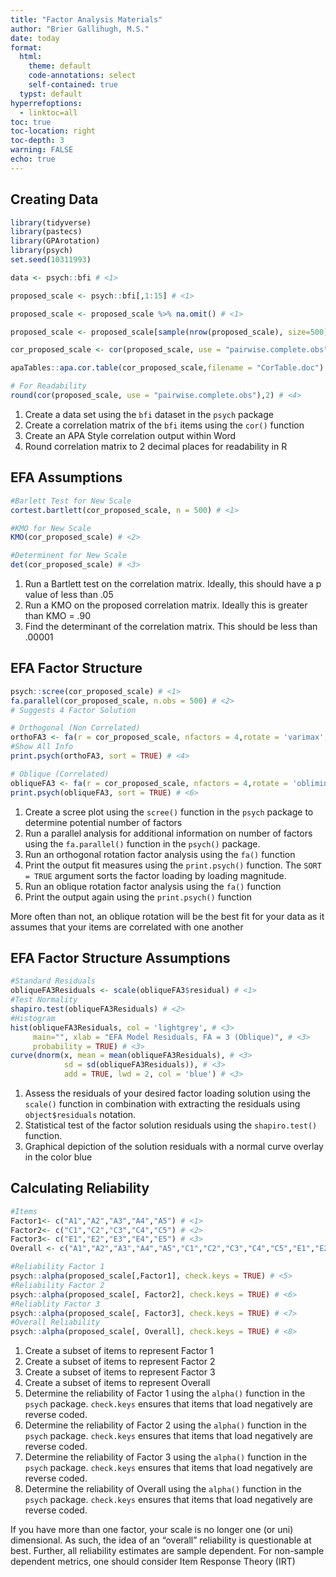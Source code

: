 ```yaml
---
title: "Factor Analysis Materials"
author: "Brier Gallihugh, M.S."
date: today
format:
  html:
    theme: default
    code-annotations: select
    self-contained: true
  typst: default
hyperrefoptions:
  - linktoc=all
toc: true
toc-location: right
toc-depth: 3
warning: FALSE
echo: true
---
```


## Creating Data

```r
library(tidyverse)
library(pastecs)
library(GPArotation)
library(psych)
set.seed(10311993)

data <- psych::bfi # <1>

proposed_scale <- psych::bfi[,1:15] # <1>

proposed_scale <- proposed_scale %>% na.omit() # <1>

proposed_scale <- proposed_scale[sample(nrow(proposed_scale), size=500),] # <1>

cor_proposed_scale <- cor(proposed_scale, use = "pairwise.complete.obs") # <2>

apaTables::apa.cor.table(cor_proposed_scale,filename = "CorTable.doc") # <3>

# For Readability
round(cor(proposed_scale, use = "pairwise.complete.obs"),2) # <4>
```
1. Create a data set using the `bfi` dataset in the `psych` package
2. Create a correlation matrix of the `bfi` items using the `cor()` function
3. Create an APA Style correlation output within Word
4. Round correlation matrix to 2 decimal places for readability in R

## EFA Assumptions

```r
#Barlett Test for New Scale
cortest.bartlett(cor_proposed_scale, n = 500) # <1>

#KMO for New Scale
KMO(cor_proposed_scale) # <2>

#Determinent for New Scale
det(cor_proposed_scale) # <3>
```
1. Run a Bartlett test on the correlation matrix. Ideally, this should have a p value of less than .05
2. Run a KMO on the proposed correlation matrix. Ideally this is greater than KMO = .90
3. Find the determinant of the correlation matrix. This should be less than .00001

## EFA Factor Structure

```r
psych::scree(cor_proposed_scale) # <1>
fa.parallel(cor_proposed_scale, n.obs = 500) # <2>
# Suggests 4 Factor Solution

# Orthogonal (Non Correlated)
orthoFA3 <- fa(r = cor_proposed_scale, nfactors = 4,rotate = 'varimax', use = "pairwise.complete.obs") # <3>
#Show All Info
print.psych(orthoFA3, sort = TRUE) # <4>

# Oblique (Correlated)
obliqueFA3 <- fa(r = cor_proposed_scale, nfactors = 4,rotate = 'oblimin', use = "pairwise.complete.obs") # <5>
print.psych(obliqueFA3, sort = TRUE) # <6>
```
1. Create a scree plot using the `scree()` function in the `psych` package to determine potential number of factors
2. Run a parallel analysis for additional information on number of factors using the `fa.parallel()` function in the `psych()` package.
3. Run an orthogonal rotation factor analysis using the `fa()` function
4. Print the output fit measures using the `print.psych()` function. The `SORT = TRUE` argument sorts the factor loading by loading magnitude.
5. Run an oblique rotation factor analysis using the `fa()` function
6. Print the output again using the `print.psych()` function

:::{.callout-tip}
More often than not, an oblique rotation will be the best fit for your data as it assumes that your items are correlated with one another
:::

## EFA Factor Structure Assumptions

```r
#Standard Residuals 
obliqueFA3Residuals <- scale(obliqueFA3$residual) # <1>
#Test Normality
shapiro.test(obliqueFA3Residuals) # <2>
#Histogram
hist(obliqueFA3Residuals, col = 'lightgrey', # <3>
     main="", xlab = "EFA Model Residuals, FA = 3 (Oblique)", # <3>
     probability = TRUE) # <3>
curve(dnorm(x, mean = mean(obliqueFA3Residuals), # <3>
            sd = sd(obliqueFA3Residuals)), # <3>
            add = TRUE, lwd = 2, col = 'blue') # <3>
```
1. Assess the residuals of your desired factor loading solution using the `scale()` function in combination with extracting the residuals using `object$residuals` notation.
2. Statistical test of the factor solution residuals using the `shapiro.test()` function.
3. Graphical depiction of the solution residuals with a normal curve overlay in the color blue

## Calculating Reliability

```r
#Items
Factor1<- c("A1","A2","A3","A4","A5") # <1>
Factor2<- c("C1","C2","C3","C4","C5") # <2>
Factor3<- c("E1","E2","E3","E4","E5") # <3>
Overall <- c("A1","A2","A3","A4","A5","C1","C2","C3","C4","C5","E1","E2","E3","E4","E5") # <4>

#Reliability Factor 1
psych::alpha(proposed_scale[,Factor1], check.keys = TRUE) # <5>
#Reliability Factor 2
psych::alpha(proposed_scale[, Factor2], check.keys = TRUE) # <6>
#Reliablity Factor 3
psych::alpha(proposed_scale[, Factor3], check.keys = TRUE) # <7>
#Overall Reliability
psych::alpha(proposed_scale[, Overall], check.keys = TRUE) # <8>
```
1. Create a subset of items to represent Factor 1
2. Create a subset of items to represent Factor 2
3. Create a subset of items to represent Factor 3
4. Create a subset of items to represent Overall 
5. Determine the reliability of Factor 1 using the `alpha()` function in the `psych` package. `check.keys` ensures that items that load negatively are reverse coded.
6. Determine the reliability of Factor 2 using the `alpha()` function in the `psych` package. `check.keys` ensures that items that load negatively are reverse coded.
7. Determine the reliability of Factor 3 using the `alpha()` function in the `psych` package. `check.keys` ensures that items that load negatively are reverse coded.
8. Determine the reliability of Overall using the `alpha()` function in the `psych` package. `check.keys` ensures that items that load negatively are reverse coded.

:::{.callout-tip}
If you have more than one factor, your scale is no longer one (or uni) dimensional. As such, the idea of an "overall" reliability is questionable at best. Further, all reliability estimates are sample dependent. For non-sample dependent metrics, one should consider Item Response Theory (IRT)
:::